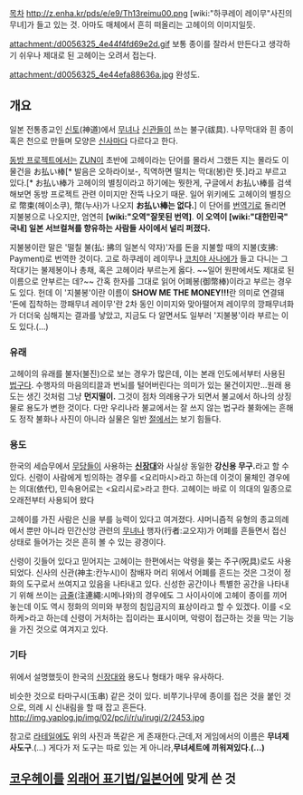 '''{{{+1 어폐.御幣}}}'''

[[목차]]
http://z.enha.kr/pds/e/e9/Th13reimu00.png
[wiki:"하쿠레이 레이무"사진의 무녀]가 들고 있는 것. 아마도 매체에서 흔히 떠올리는 고헤이의 이미지일듯. 

attachment:/d0056325_4e44f4fd69e2d.gif
보통 종이를 잘라서 만든다고 생각하기 쉬우나 제대로 된 고헤이는 오려서 접는다.

attachment:/d0056325_4e44efa88636a.jpg
완성도.

== 개요 ==
일본 전통종교인 [[신토]](神道)에서 [[무녀]]나 [[신관]]들이 쓰는 불구(祓具).
나무막대와 흰 종이 혹은 천으로 만들며 모양은 [[신사]]마다 다르다고 한다.

[[동방 프로젝트]]에서는 [[ZUN]]이 초반에 고헤이라는 단어를 몰라서 그랬든 지는 몰라도 이 물건을 お払い棒[* 발음은 오하라이보-, 직역하면 떨치는 막대(봉)란 뜻.]라고 부르고 있다.[* お払い棒가 고헤이의 별칭이라고 하기에는 뭣한게, 구글에서 お払い棒를 검색해보면 동방 프로젝트 관련 이미지만 잔뜩 나오기 때문. 일어 위키에도 고헤이의 별칭으로 幣束(헤이소쿠), 幣(누사)가 나오지 '''お払い棒는 없다.''']
이 단어를 [[번역기]]로 돌리면 지불봉으로 나오지만, 엄연히 '''[wiki:"오역"잘못된 번역]'''. '''이 오역이 [wiki:"대한민국" 국내] 일본 서브컬쳐를 향유하는 사람들 사이에서 널리 퍼졌다.'''

지불봉이란 말은 '떨칠 불(払: 拂의 일본식 약자)'자를 돈을 지불할 때의 지불(支拂: Payment)로 번역한 것이다. 고로 하쿠레이 레이무나 [[코치야 사나에]]가 들고 다니는 그 작대기는 불제봉이나 총채, 혹은 고헤이라 부르는게 옳다. ~~일어 원판에서도 제대로 된 이름으로 안부르는 데?~~ 간혹 한자를 그대로 읽어 어폐봉(御幣棒)이라고 부르는 경우도 있다. 헌데 이 '지불봉'이란 이름이 '''SHOW ME THE MONEY!!!'''란 의미로 연결돼 '돈에 집착하는 깡패무녀 레이무'란 2차 동인 이미지와 맞아떨어져 레이무의 깡패무녀화가 더더욱 심해지는 결과를 낳았고, 지금도 다 알면서도 일부러 '지불봉'이라 부르는 이도 있다.(...)

=== 유래 ===
고헤이의 유래를 불자(불진)으로 보는 경우가 많은데, 이는 본래 인도에서부터 사용된 [[법구]]다. 수행자의 마음의티끌과 번뇌를 털어버린다는 의미가 있는 물건이지만...원래 용도는 생긴 것처럼 그냥 '''먼지떨이.''' 그것이 점차 의례용구가 되면서 불교에서 하나의 상징물로 용도가 변한 것이다. 다만 우리나라 불교에서는 잘 쓰지 않는 법구라 불화에는 흔해도 정작 불화나 사진이 아니라 실물은 일반 [[절]]에서는 보기 힘들다.

=== 용도 ===
한국의 세습무에서 [[무당]]들이 사용하는 '''[[신장대]]'''와 사실상 동일한 '''강신용 무구.'''라고 할 수 있다. 신령이 사람에게 빙의하는 경우를 <요리마시>라고 하는데 이것이 물체인 경우에는 의대(依代), 민속용어로는 <요리시로>라고 한다. 고헤이는 바로 이 의대의 일종으로 오래전부터 사용되어 왔다

고헤이를 가진 사람은 신을 부를 능력이 있다고 여겨졌다. 샤머니즘적 유형의 종교의례에서 뿐만 아니라 민간신앙 관련의 [[무녀]]나 행자(行者:교오쟈)가 어폐를 흔들면서 접신 상태로 들어가는 것은 흔히 볼 수 있는 광경이다.

신령이 깃들어 있다고 믿어지는 고헤이는 한편에서는 악령을 쫒는 주구(呪具)로도 사용되었다. 신사의 신관(神主:칸누시)이 참배자 머리 위에서 어폐를 흔드는 것은 그것이 정화의 도구로서 쓰여지고 있음을 나타내고 있다. 신성한 공간이나 특별한 공간을 나타내기 위해 쓰이는 [[금줄]](注連繩:시메나와)의 경우에도 그 사이사이에 고헤이 종이를 끼어 놓는데 이도 역시 정화의 의미와 부정의 침입금지의 표상이라고 할 수 있겠다. 이를 <오하케>라고 하는데 신령이 거처하는 집이라는 표시이며, 악령이 접근하는 것을 막는 기능을 가진 것으로 여겨지고 있다.

=== 기타 ===
위에서 설명했듯이 한국의 [[신장대]]와 용도나 형태가 매우 유사하다.

비슷한 것으로 타마구시(玉串) 같은 것이 있다. 비쭈기나무에 종이를 접은 것을 붙인 것으로, 의례 시 신내림을 할 때 잡고 흔든다.
http://img.yaplog.jp/img/02/pc/i/r/u/irugi/2/2453.jpg

참고로 [[라테일]]에도 위의 사진과 똑같은 게 존재한다.근데,저 게임에서의 이름은 '''무녀제사도구'''.(...)
게다가 저 도구는 따로 있는 게 아니라,'''무녀세트에 끼워져있다.(...)'''

== [[코우헤이]]를 [[외래어 표기법/일본어]]에 맞게 쓴 것 ==
